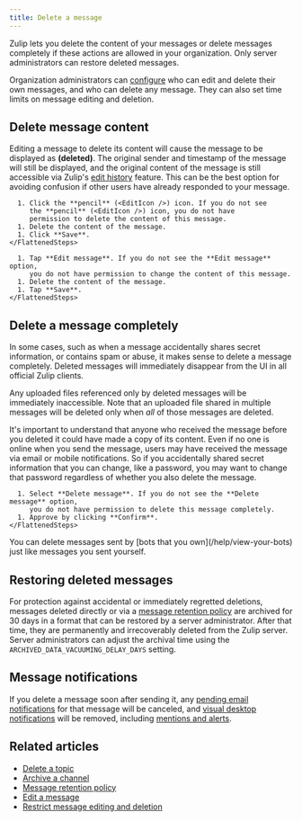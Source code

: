 ```yaml
---
title: Delete a message
---
```



Zulip lets you delete the content of your messages or delete messages completely
if these actions are allowed in your organization. Only server administrators
can restore deleted messages.

Organization administrators can
[configure](/help/restrict-message-editing-and-deletion) who can edit and delete
their own messages, and who can delete any message. They can also set time
limits on message editing and deletion.

## Delete message content

Editing a message to delete its content will cause the message to be displayed
as **(deleted)**.  The original sender and timestamp of the message will still
be displayed, and the original content of the message is still accessible via
Zulip's [edit history](/help/view-a-messages-edit-history) feature.  This can be
the best option for avoiding confusion if other users have already responded to
your message.

<Tabs>
  <TabItem label="Desktop/Web">
    <FlattenedSteps>
      <MessageActions />

      1. Click the **pencil** (<EditIcon />) icon. If you do not see
         the **pencil** (<EditIcon />) icon, you do not have
         permission to delete the content of this message.
      1. Delete the content of the message.
      1. Click **Save**.
    </FlattenedSteps>
  </TabItem>

  <TabItem label="Mobile">
    <FlattenedSteps>
      <MessageLongPressMenu />

      1. Tap **Edit message**. If you do not see the **Edit message** option,
         you do not have permission to change the content of this message.
      1. Delete the content of the message.
      1. Tap **Save**.
    </FlattenedSteps>
  </TabItem>
</Tabs>

## Delete a message completely

In some cases, such as when a message accidentally shares secret information, or
contains spam or abuse, it makes sense to delete a message completely. Deleted
messages will immediately disappear from the UI in all official Zulip clients.

Any uploaded files referenced only by deleted messages will be immediately
inaccessible. Note that an uploaded file shared in multiple messages will be
deleted only when *all* of those messages are deleted.

It's important to understand that anyone who received the message
before you deleted it could have made a copy of its content. Even if
no one is online when you send the message, users may have received
the message via email or mobile notifications. So if you
accidentally shared secret information that you can change, like a
password, you may want to change that password regardless of whether
you also delete the message.

<Tabs>
  <TabItem label="Desktop/Web">
    <FlattenedSteps>
      <MessageActionsMenu />

      1. Select **Delete message**. If you do not see the **Delete message** option,
         you do not have permission to delete this message completely.
      1. Approve by clicking **Confirm**.
    </FlattenedSteps>
  </TabItem>
</Tabs>

<ZulipTip>
  You can delete messages sent by [bots that you
  own](/help/view-your-bots) just like messages you sent yourself.
</ZulipTip>

## Restoring deleted messages

For protection against accidental or immediately regretted
deletions, messages deleted directly or via a [message retention
policy](/help/message-retention-policy) are archived for 30 days in a
format that can be restored by a server administrator.  After that
time, they are permanently and irrecoverably deleted from the Zulip
server.  Server administrators can adjust the archival time using
the `ARCHIVED_DATA_VACUUMING_DELAY_DAYS` setting.

## Message notifications

If you delete a message soon after sending it, any [pending email
notifications](/help/email-notifications#configure-delay-for-message-notification-emails)
for that message will be canceled, and
[visual desktop notifications](/help/desktop-notifications) will be removed,
including [mentions and alerts](/help/dm-mention-alert-notifications).

## Related articles

* [Delete a topic](/help/delete-a-topic)
* [Archive a channel](/help/archive-a-channel)
* [Message retention policy](/help/message-retention-policy)
* [Edit a message](/help/edit-a-message)
* [Restrict message editing and deletion](/help/restrict-message-editing-and-deletion)
